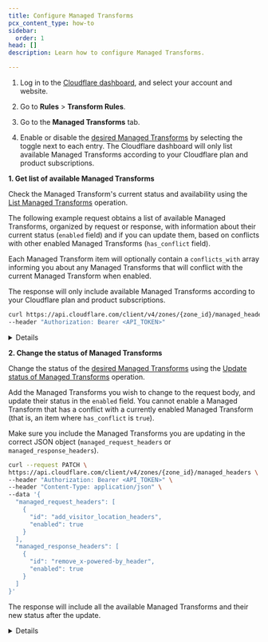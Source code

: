 ```yaml
---
title: Configure Managed Transforms
pcx_content_type: how-to
sidebar:
  order: 1
head: []
description: Learn how to configure Managed Transforms.

---
```



<Tabs> <TabItem label="Dashboard">

1. Log in to the [Cloudflare dashboard](https://dash.cloudflare.com/), and select your account and website.

2. Go to **Rules** > **Transform Rules**.

3. Go to the **Managed Transforms** tab.

4. Enable or disable the [desired Managed Transforms](/rules/transform/managed-transforms/reference/) by selecting the toggle next to each entry. The Cloudflare dashboard will only list available Managed Transforms according to your Cloudflare plan and product subscriptions.

</TabItem> <TabItem label="API">

**1. Get list of available Managed Transforms**

Check the Managed Transform's current status and availability using the [List Managed Transforms](/api/operations/managed-transforms-list-managed-transforms) operation.

The following example request obtains a list of available Managed Transforms, organized by request or response, with information about their current status (`enabled` field) and if you can update them, based on conflicts with other enabled Managed Transforms (`has_conflict` field).

Each Managed Transform item will optionally contain a `conflicts_with` array informing you about any Managed Transforms that will conflict with the current Managed Transform when enabled.

The response will only include available Managed Transforms according to your Cloudflare plan and product subscriptions.

```bash title="Request"
curl https://api.cloudflare.com/client/v4/zones/{zone_id}/managed_headers \
--header "Authorization: Bearer <API_TOKEN>"
```


<Details header="Response">

```json
{
  "result": {
    "managed_request_headers": [
      {
        "id": "add_bot_protection_headers",
        "enabled": false,
        "has_conflict": false
      },
      {
        "id": "add_client_certificate_headers",
        "enabled": false,
        "has_conflict": false
      },
      {
        "id": "add_visitor_location_headers",
        "enabled": false,
        "has_conflict": false
      },
      {
        "id": "add_true_client_ip_headers",
        "enabled": false,
        "has_conflict": false,
        "conflicts_with": [
          "remove_visitor_ip_headers"
        ]
      },
      {
        "id": "remove_visitor_ip_headers",
        "enabled": false,
        "has_conflict": false,
        "conflicts_with": [
          "add_true_client_ip_headers"
        ]
      }
    ],
    "managed_response_headers": [
      {
        "id": "remove_x-powered-by_header",
        "enabled": false,
        "has_conflict": false
      },
      {
        "id": "add_security_headers",
        "enabled": false,
        "has_conflict": false
      }
    ]
  },
  "success": true,
  "errors": [],
  "messages": []
}
```


</Details>

**2. Change the status of Managed Transforms**

Change the status of the [desired Managed Transforms](/rules/transform/managed-transforms/reference/) using the [Update status of Managed Transforms](/api/operations/managed-transforms-update-status-of-managed-transforms) operation.

Add the Managed Transforms you wish to change to the request body, and update their status in the `enabled` field. You cannot enable a Managed Transform that has a conflict with a currently enabled Managed Transform (that is, an item where `has_conflict` is `true`).

Make sure you include the Managed Transforms you are updating in the correct JSON object (`managed_request_headers` or `managed_response_headers`).

```bash title="Request"
curl --request PATCH \
https://api.cloudflare.com/client/v4/zones/{zone_id}/managed_headers \
--header "Authorization: Bearer <API_TOKEN>" \
--header "Content-Type: application/json" \
--data '{
  "managed_request_headers": [
    {
      "id": "add_visitor_location_headers",
      "enabled": true
    }
  ],
  "managed_response_headers": [
    {
      "id": "remove_x-powered-by_header",
      "enabled": true
    }
  ]
}'
```

The response will include all the available Managed Transforms and their new status after the update.


<Details header="Response">

```json
{
  "result": {
    "managed_request_headers": [
      {
        "id": "add_bot_protection_headers",
        "enabled": false,
        "has_conflict": false
      },
      {
        "id": "add_client_certificate_headers",
        "enabled": false,
        "has_conflict": false
      },
      {
        "id": "add_visitor_location_headers",
        "enabled": true,
        "has_conflict": false
      },
      {
        "id": "add_true_client_ip_headers",
        "enabled": false,
        "has_conflict": false,
        "conflicts_with": [
          "remove_visitor_ip_headers"
        ]
      },
      {
        "id": "remove_visitor_ip_headers",
        "enabled": false,
        "has_conflict": false,
        "conflicts_with": [
          "add_true_client_ip_headers"
        ]
      }
    ],
    "managed_response_headers": [
      {
        "id": "remove_x-powered-by_header",
        "enabled": true,
        "has_conflict": false
      },
      {
        "id": "add_security_headers",
        "enabled": false,
        "has_conflict": false
      }
    ]
  },
  "success": true,
  "errors": [],
  "messages": []
}
```


</Details>

</TabItem> </Tabs>
